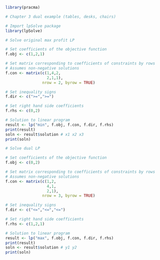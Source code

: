 
```r
library(pracma)
```

```r
# Chapter 3 dual example (tables, desks, chairs)

# Import lpSolve package
library(lpSolve)

# Solve original max profit LP

# Set coefficients of the objective function
f.obj <- c(1,2,1)

# Set matrix corresponding to coefficients of constraints by rows
# Assumes non-negative solutions
f.con <- matrix(c(1,4,2,
                  2,1,1),
                nrow = 2, byrow = TRUE)

# Set inequality signs
f.dir <- c(">=",">=")

# Set right hand side coefficients
f.rhs <- c(0,2)

# Solution to linear program
result <- lp("min", f.obj, f.con, f.dir, f.rhs)
print(result)
soln <- result$solution # x1 x2 x3
print(soln)
```

```r
# Solve dual LP

# Set coefficients of the objective function
f.obj <- c(0,2)

# Set matrix corresponding to coefficients of constraints by rows
# Assumes non-negative solutions
f.con <- matrix(c(1,2,
                  4,1,
                  2,1),
                nrow = 3, byrow = TRUE)

# Set inequality signs
f.dir <- c("<=","<=","<=")

# Set right hand side coefficients
f.rhs <- c(1,2,1)

# Solution to linear program
result <- lp("max", f.obj, f.con, f.dir, f.rhs)
print(result)
soln <- result$solution # y1 y2
print(soln)
```